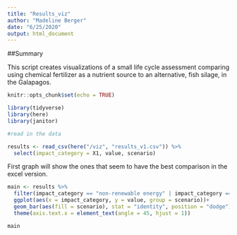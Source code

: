 ```yaml
---
title: "Results_viz"
author: "Madeline Berger"
date: "6/25/2020"
output: html_document
---
```

##Summary

This script creates visualizations of a small life cycle assessment comparing using  chemical fertilizer as a nutrient source to an alternative, fish silage, in the Galapagos. 


```r
knitr::opts_chunk$set(echo = TRUE)

library(tidyverse)
library(here)
library(janitor)

#read in the data

results <- read_csv(here("/viz", "results_v1.csv")) %>%
  select(impact_category = X1, value, scenario) 

```

First graph will show the ones that seem to have the best comparison in the excel version.

```r

main <- results %>% 
  filter(impact_category == "non-renewable energy" | impact_category == "respiratory effects (inorganics)" | impact_category == "human toxicity" | impact_category == "terrestrial ecotoxicity" | impact_category == "climate change") %>% 
  ggplot(aes(x = impact_category, y = value, group = scenario))+
  geom_bar(aes(fill = scenario), stat = "identity", position = "dodge")+ 
  theme(axis.text.x = element_text(angle = 45, hjust = 1))

main
```

